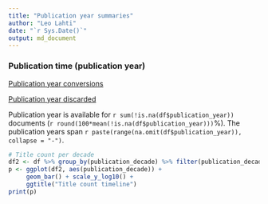 ```yaml
---
title: "Publication year summaries"
author: "Leo Lahti"
date: "`r Sys.Date()`"
output: md_document
---
```



### Publication time (publication year)

[Publication year conversions](output.tables/publication_year_conversion.csv)

[Publication year discarded](output.tables/publication_year_discarded.csv)

Publication year is available for `r sum(!is.na(df$publication_year))` documents (`r round(100*mean(!is.na(df$publication_year)))`%). The publication years span `r paste(range(na.omit(df$publication_year)), collapse = "-")`.

```r
# Title count per decade
df2 <- df %>% group_by(publication_decade) %>% filter(publication_decade < 2010) 
p <- ggplot(df2, aes(publication_decade)) +
     geom_bar() + scale_y_log10() +
     ggtitle("Title count timeline")
print(p)
```


